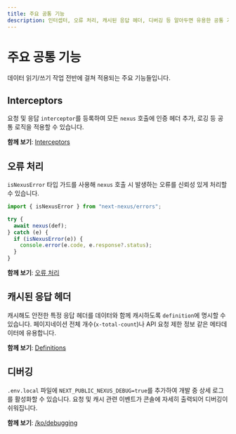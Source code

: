 ```yaml
---
title: 주요 공통 기능
description: 인터셉터, 오류 처리, 캐시된 응답 헤더, 디버깅 등 알아두면 유용한 공통 기능들을 요약합니다.
---
```


# 주요 공통 기능

데이터 읽기/쓰기 작업 전반에 걸쳐 적용되는 주요 기능들입니다.

## Interceptors

요청 및 응답 `interceptor`를 등록하여 모든 `nexus` 호출에 인증 헤더 추가, 로깅 등 공통 로직을 적용할 수 있습니다.

**함께 보기**: [Interceptors](/ko/api/interceptors)

## 오류 처리

`isNexusError` 타입 가드를 사용해 `nexus` 호출 시 발생하는 오류를 신뢰성 있게 처리할 수 있습니다.

```ts path=null start=null
import { isNexusError } from "next-nexus/errors";

try {
  await nexus(def);
} catch (e) {
  if (isNexusError(e)) {
    console.error(e.code, e.response?.status);
  }
}
```

**함께 보기**: [오류 처리](/ko/api/errors)

## 캐시된 응답 헤더

캐시해도 안전한 특정 응답 헤더를 데이터와 함께 캐시하도록 `definition`에 명시할 수 있습니다. 페이지네이션 전체 개수(`x-total-count`)나 API 요청 제한 정보 같은 메타데이터에 유용합니다.

**함께 보기**: [Definitions](/ko/api/definitions)

## 디버깅

`.env.local` 파일에 `NEXT_PUBLIC_NEXUS_DEBUG=true`를 추가하여 개발 중 상세 로그를 활성화할 수 있습니다. 요청 및 캐시 관련 이벤트가 콘솔에 자세히 출력되어 디버깅이 쉬워집니다.

**함께 보기**: [/ko/debugging](/ko/debugging)

